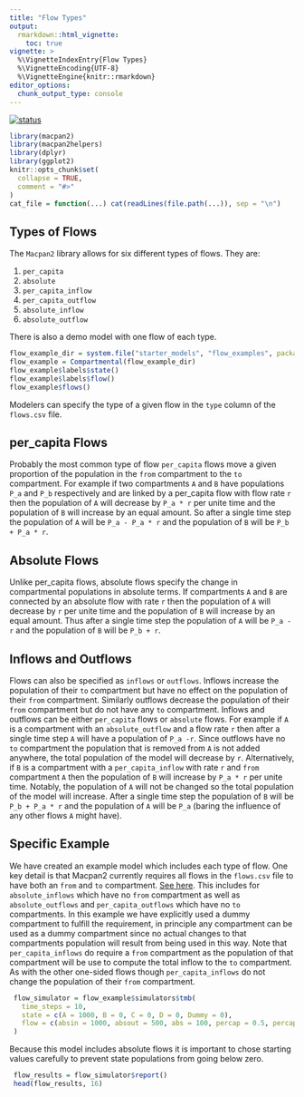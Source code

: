 ```yaml
---
title: "Flow Types"
output: 
  rmarkdown::html_vignette:
    toc: true
vignette: >
  %\VignetteIndexEntry{Flow Types}
  %\VignetteEncoding{UTF-8}
  %\VignetteEngine{knitr::rmarkdown}
editor_options: 
  chunk_output_type: console
---
```


[![status](https://img.shields.io/badge/stub-red)](https://canmod.github.io/macpan2/articles/vignette-status#stub)

```r
library(macpan2)
library(macpan2helpers)
library(dplyr)
library(ggplot2)
knitr::opts_chunk$set(
  collapse = TRUE,
  comment = "#>"
)
cat_file = function(...) cat(readLines(file.path(...)), sep = "\n")
```

## Types of Flows
The `Macpan2` library allows for six different types of flows. They are:

1. `per_capita` 
2. `absolute`
3. `per_capita_inflow`
4. `per_capita_outflow`
5. `absolute_inflow`
6. `absolute_outflow`

There is also a demo model with one flow of each type.

```R
flow_example_dir = system.file("starter_models", "flow_examples", package = "macpan2")
flow_example = Compartmental(flow_example_dir)
flow_example$labels$state()
flow_example$labels$flow()
flow_example$flows()
```

Modelers can specify the type of a given flow in the `type` column of the `flows.csv` file.

## per_capita Flows

Probably the most common type of flow `per_capita` flows move a given proportion of the population in the `from` compartment to the `to` compartment. For example if two compartments `A` and `B` have populations `P_a` and `P_b` respectively and are linked by a per_capita flow with flow rate `r` then the population of `A` will decrease by `P_a * r` per unite time and the population of `B` will increase by an equal amount. So after a single time step the population of `A` will be `P_a - P_a * r` and the population of `B` will be `P_b + P_a * r`.

## Absolute Flows

Unlike per_capita flows, absolute flows specify the change in compartmental populations in absolute terms. If compartments `A` and `B` are connected by an absolute flow with rate `r` then the population of `A` will decrease by `r` per unite time and the population of `B` will increase by an equal amount. Thus after a single time step the population of `A` will be `P_a - r` and the population of `B` will be `P_b + r`.

## Inflows and Outflows

Flows can also be specified as `inflows` or ` outflows`. Inflows increase the population of their `to` compartment but have no effect on the population of their `from` compartment. Similarly outflows decrease the population of their `from` compartment but do not have any `to` compartment. Inflows and outflows can be either `per_capita` flows or `absolute` flows. For example if `A` is a compartment with an `absolute_outflow` and a flow rate `r` then after a single time step `A` will have a population of `P_a -r`. Since outflows have no `to` compartment the population that is removed from `A` is not added anywhere, the total population of the model will decrease by `r`. Alternatively, if `B` is a compartment with a `per_capita_inflow` with rate `r` and `from` compartment `A` then the population of `B` will increase by `P_a * r` per unite time. Notably, the population of `A` will not be changed so the total population of the model will increase. After a single time step the population of `B` will be `P_b + P_a * r` and the population of `A` will be `P_a` (baring the influence of any other flows `A` might have).

## Specific Example

We have created an example model which includes each type of flow. One key detail is that Macpan2 currently requires all flows in the `flows.csv` file to have both an `from` and `to` compartment. [See here](https://github.com/canmod/macpan2/issues/56). This includes for `absolute_inflows` which have no `from` compartment as well as `absolute_outflows` and `per_capita_outflows` which have no `to` compartments. In this example we have explicitly used a dummy compartment to fulfill the requirement, in principle any compartment can be used as a dummy compartment since no actual changes to that compartments population will result from being used in this way. Note that `per_capita_inflows` do require a `from` compartment as the population of that compartment will be use to compute the total inflow to the `to` compartment. As with the other one-sided flows though `per_capita_inflows` do not change the population of their `from` compartment.

``` R
 flow_simulator = flow_example$simulators$tmb(
   time_steps = 10,
   state = c(A = 1000, B = 0, C = 0, D = 0, Dummy = 0),
   flow = c(absin = 1000, absout = 500, abs = 100, percap = 0.5, percapout = 0.25, percapin=0.25)
 )
```

 Because this model includes absolute flows it is important to chose starting values carefully to prevent state populations from going below zero.

```R
 flow_results = flow_simulator$report()
 head(flow_results, 16)
```
